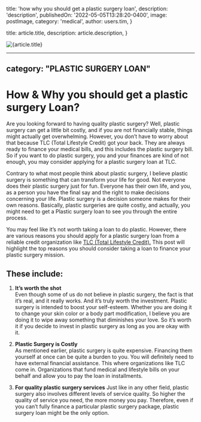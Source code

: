 
  title: 'how why you should get a plastic surgery loan',
  description: 'description',
  publishedOn: '2022-05-05T13:28:20-0400',
  image: postImage,
  category: 'medical',
  author: users.tim,
}

  title: article.title,
  description: article.description,
}


<Image src={postImage} alt={article.title} />

---
category: "PLASTIC SURGERY LOAN"
---

# How & Why you should get a plastic surgery Loan?

Are you looking forward to having quality plastic surgery? Well, plastic surgery can get a little bit costly, and if you are not financially stable, things might actually get overwhelming. However, you don’t have to worry about that because TLC (Total Lifestyle Credit) got your back. They are always ready to finance your medical bills, and this includes the plastic surgery bill. So if you want to do plastic surgery, you and your finances are kind of not enough, you may consider applying for a plastic surgery loan at TLC.

Contrary to what most people think about plastic surgery, I believe plastic surgery is something that can transform your life for good. Not everyone does their plastic surgery just for fun. Everyone has their own life, and you, as a person you have the final say and the right to make decisions concerning your life. Plastic surgery is a decision someone makes for their own reasons. Basically, plastic surgeries are quite costly, and actually, you might need to get a Plastic surgery loan to see you through the entire process.

You may feel like it’s not worth taking a loan to do plastic. However, there are various reasons you should apply for a plastic surgery loan from a reliable credit organization like [TLC (Total Lifestyle Credit).](https://tlc.com.au/) This post will highlight the top reasons you should consider taking a loan to finance your plastic surgery mission.

## These include:

1. **It’s worth the shot**  
   Even though some of us do not believe in plastic surgery, the fact is that it’s real, and it really works. And it’s truly worth the investment. Plastic surgery is intended to boost your self-esteem. Whether you are doing it to change your skin color or a body part modification, I believe you are doing it to wipe away something that diminishes your love. So it’s worth it if you decide to invest in plastic surgery as long as you are okay with it.

2. **Plastic Surgery is Costly**  
   As mentioned earlier, plastic surgery is quite expensive. Financing them yourself at once can be quite a burden to you. You will definitely need to have external financial assistance. This where organizations like TLC come in. Organizations that fund medical and lifestyle bills on your behalf and allow you to pay the loan in installments.

3. **For quality plastic surgery services**
   Just like in any other field, plastic surgery also involves different levels of service quality. So higher the quality of service you need, the more money you pay. Therefore, even if you can’t fully finance a particular plastic surgery package, plastic surgery loan might be the only option.
